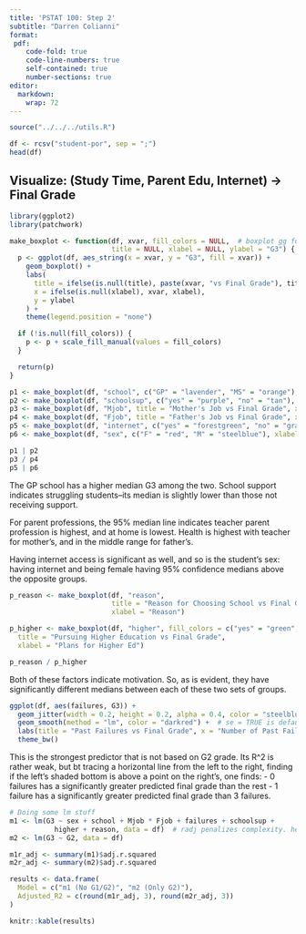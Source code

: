 ---
title: 'PSTAT 100: Step 2'
subtitle: "Darren Colianni" 
format: 
 pdf:
    code-fold: true
    code-line-numbers: true
    self-contained: true
    number-sections: true
editor: 
  markdown: 
    wrap: 72
---

```{r, include = FALSE}
source("../../../utils.R")

df <- rcsv("student-por", sep = ";")
head(df)
```

## Visualize: (Study Time, Parent Edu, Internet) -\> Final Grade

```{r, warning=FALSE, echo=FALSE}
library(ggplot2)
library(patchwork)

make_boxplot <- function(df, xvar, fill_colors = NULL,  # boxplot gg func
                         title = NULL, xlabel = NULL, ylabel = "G3") {
  p <- ggplot(df, aes_string(x = xvar, y = "G3", fill = xvar)) +
    geom_boxplot() +
    labs(
      title = ifelse(is.null(title), paste(xvar, "vs Final Grade"), title),
      x = ifelse(is.null(xlabel), xvar, xlabel),
      y = ylabel
    ) +
    theme(legend.position = "none")

  if (!is.null(fill_colors)) {
    p <- p + scale_fill_manual(values = fill_colors)
  }

  return(p)
}
```

```{r, warning=FALSE}
p1 <- make_boxplot(df, "school", c("GP" = "lavender", "MS" = "orange"), xlabel = "School")
p2 <- make_boxplot(df, "schoolsup", c("yes" = "purple", "no" = "tan"), xlabel = "School Support")
p3 <- make_boxplot(df, "Mjob", title = "Mother's Job vs Final Grade", xlabel = "Mother's Job")
p4 <- make_boxplot(df, "Fjob", title = "Father's Job vs Final Grade", xlabel = "Father's Job")
p5 <- make_boxplot(df, "internet", c("yes" = "forestgreen", "no" = "gray60"), xlabel = "Internet Access")
p6 <- make_boxplot(df, "sex", c("F" = "red", "M" = "steelblue"), xlabel = "Sex")

p1 | p2
p3 / p4
p5 | p6
```


The GP school has a higher median G3 among the two. School support indicates 
struggling students--its median is slightly lower than those not receiving support.

For parent professions, the 95% median line indicates teacher parent profession
is highest, and at home is lowest. Health is highest with teacher for mother's,
and in the middle range for father's.

Having internet access is significant as well, and so is the student's
sex: having internet and being female having 95% confidence medians
above the opposite groups.

```{r}
p_reason <- make_boxplot(df, "reason", 
                         title = "Reason for Choosing School vs Final Grade",
                         xlabel = "Reason")

p_higher <- make_boxplot(df, "higher", fill_colors = c("yes" = "green", "no" = "red"),
  title = "Pursuing Higher Education vs Final Grade",
  xlabel = "Plans for Higher Ed")

p_reason / p_higher
```

Both of these factors indicate motivation. So, as is evident, they have significantly different medians between each of these two sets of groups.

```{r}
ggplot(df, aes(failures, G3)) +
  geom_jitter(width = 0.2, height = 0.2, alpha = 0.4, color = "steelblue") +
  geom_smooth(method = "lm", color = "darkred") +  # se = TRUE is default
  labs(title = "Past Failures vs Final Grade", x = "Number of Past Failures", y = "G3 (Final Grade)") +
  theme_bw()
```

This is the strongest predictor that is not based on G2 grade. Its R^2 is
rather weak, but bt tracing a horizontal line from the left to the
right, finding if the left's shaded bottom is above a point on the right's, one finds:
- 0 failures has a significantly greater predicted final grade than the rest 
- 1 failure has a significantly greater predicted final grade than 3 failures.



```{r, include = FALSE}
# Doing some lm stuff
m1 <- lm(G3 ~ sex + school + Mjob * Fjob + failures + schoolsup + 
           higher + reason, data = df)  # radj penalizes complexity. helps prev. overfit
m2 <- lm(G3 ~ G2, data = df)

m1r_adj <- summary(m1)$adj.r.squared
m2r_adj <- summary(m2)$adj.r.squared

results <- data.frame(
  Model = c("m1 (No G1/G2)", "m2 (Only G2)"),
  Adjusted_R2 = c(round(m1r_adj, 3), round(m2r_adj, 3))
)

knitr::kable(results)
```
